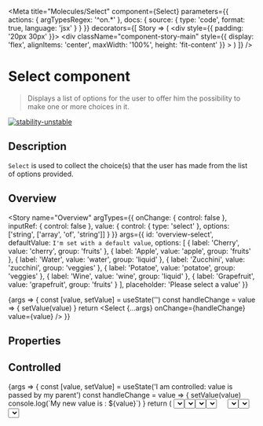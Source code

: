 
<Meta
  title="Molecules/Select"
  component={Select}
  parameters={{
    actions: { argTypesRegex: '^on.*' },
    docs: {
      source: {
        type: 'code',
        format: true,
        language: 'jsx'
      }
    }
  }}
  decorators={[
    Story => (
      <ThemeProvider>
        <div style={{ padding: '20px 30px' }}>
          <ThemeSwitcher />
        </div>
        <div
          className="component-story-main"
          style={{
            display: 'flex',
            alignItems: 'center',
            maxWidth: '100%',
            height: 'fit-content'
          }}
        >
          <Story />
        </div>
      </ThemeProvider>
    )
  ]}
/>

# Select component

> Displays a list of options for the user to offer him the possibility to make one or more choices in it.

[![stability-unstable](https://img.shields.io/badge/stability-unstable-yellow.svg)](https://github.com/emersion/stability-badges#unstable)

## Description

`Select` is used to collect the choice(s) that the user has made from the list of options provided.

## Overview

<Story
  name="Overview"
  argTypes={{
    onChange: {
      control: false
    },
    inputRef: {
      control: false
    },
    value: {
      control: { type: 'select' },
      options: ['string', ['array', 'of', 'string']]
    }
  }}
  args={{
    id: 'overview-select',
    defaultValue: `I'm set with a default value`,
    options: [
      { label: 'Cherry', value: 'cherry', group: 'fruits' },
      { label: 'Apple', value: 'apple', group: 'fruits' },
      { label: 'Water', value: 'water', group: 'liquid' },
      { label: 'Zucchini', value: 'zucchini', group: 'veggies' },
      { label: 'Potatoe', value: 'potatoe', group: 'veggies' },
      { label: 'Wine', value: 'wine', group: 'liquid' },
      { label: 'Grapefruit', value: 'grapefruit', group: 'fruits' }
    ],
    placeholder: 'Please select a value'
  }}
>
  {args => {
    const [value, setValue] = useState('')
    const handleChange = value => {
      setValue(value)
    }
    return <Select {...args} onChange={handleChange} value={value} />
  }}
</Story>

## Properties

<ArgsTable story="Overview" />

## Controlled

<Canvas>
  <Story name="Controlled">
    {args => {
      const [value, setValue] = useState('I am controlled: value is passed by my parent')
      const handleChange = value => {
        setValue(value)
        console.log(`My new value is : ${value}`)
      }
      return (
        <Select
          id="controlled-select"
          fullWidth
          value={value}
          onChange={handleChange}
          options={[
            { label: 'Apple', value: 'apple' },
            { label: 'Ananas', value: 'ananas' }
          ]}
        />
      )
    }}
  </Story>
</Canvas>

## Options

A list of options of `Option` type must be provided in order to use the `Select` component. This list must follow a certain formalism:

```ts
type Option = {
  readonly label: string // text displayed in select
  readonly value: string // value selected by the user
  readonly group?: string // optional property that allows to group some options according to their belonging to a group
}
```

Here is an example of the 3 cases concerning the option lists:

- a list composed of options without groups
- a list composed of options with groups
- a mixed list composed of options with and without groups

<Canvas>
  <Story name="Options">
    {args => {
      const [value1, setValue1] = useState('I am containing options without groups')
      const [value2, setValue2] = useState('I am containing options with groups')
      const [value3, setValue3] = useState('I am containing options with & without groups')
      return (
        <>
          <Select
            id="select-without-groups"
            fullWidth
            value={value1}
            onChange={setValue1}
            options={[
              { label: 'Tomatoe', value: 'tomatoe' },
              { label: 'Bread', value: 'bread' },
              { label: 'Lime', value: 'lime' },
              { label: 'Ananas', value: 'ananas' }
            ]}
          />
          <Select
            id="select-with-groups"
            fullWidth
            value={value2}
            onChange={setValue2}
            options={[
              { label: 'Tomatoe', value: 'tomatoe', group: 'Fruits' },
              { label: 'Bread', value: 'bread', group: 'Sides' },
              { label: 'Lime', value: 'lime', group: 'Fruits' },
              { label: 'Potatoe', value: 'potatoe', group: 'Vegetables' }
            ]}
          />
          <Select
            id="select-with-and-without-groups"
            fullWidth
            value={value3}
            onChange={setValue3}
            options={[
              { label: 'Tomatoe', value: 'tomatoe' },
              { label: 'Bread', value: 'bread', group: 'Sides' },
              { label: 'Lime', value: 'lime', group: 'Fruits' },
              { label: 'Potatoe', value: 'potatoe' }
            ]}
          />
        </>
      )
    }}
  </Story>
</Canvas>

## Disabled

The `Select` component can be disabled by setting the `disabled` property to `true`.  
It is then impossible to enter a value or to open the menu.

<Canvas>
  <Story name="Disabled">
    <Select
      id="select1"
      disabled
      defaultValue="I am disabled"
      options={[
        { label: 'Apple', value: 'apple' },
        { label: 'Ananas', value: 'ananas' }
      ]}
    />
  </Story>
</Canvas>

## FullWidth

The `Select` component can take 100% width if the `fullWidth` property is set to true.

<Canvas>
  <Story name="FullWidth">
    {args => {
      const [value, setValue] = useState('I am in 100% width')
      const handleChange = value => {
        setValue(value)
      }
      return (
        <Select
          id="select1"
          fullWidth
          value={value}
          onChange={handleChange}
          options={[
            { label: 'Apple', value: 'apple' },
            { label: 'Ananas', value: 'ananas' }
          ]}
        />
      )
    }}
  </Story>
</Canvas>

## Sizes

Size options are `x-small`, `small`, `medium`, `large`, `x-large` and will be automatically adjusted responsively to the screen size.  
If done is given, `medium` is the default value.

<Canvas>
  <Story name="Sizes">
    {args => {
      const sizes = ['x-small', 'small', 'medium', 'large', 'x-large']
      return sizes.map(size => (
        <Select
          id={size}
          defaultValue={size}
          size={size}
          options={[
            { label: 'Apple', value: 'apple' },
            { label: 'Ananas', value: 'ananas' }
          ]}
        />
      ))
    }}
  </Story>
</Canvas>

## Sort Groups and Options

If no specific sorting method is provided by the user, then the sorting is done alphabetically on the groups, then on the options contained in these groups.  
If you want to provide a different sorting method, it is possible. However, it must return a result that respects this formalism:

```ts
type ResultMap = OrderedMap<string, OptionWithoutGroup[]>
```

We have provided a reverse alphabetical sorting method in the example below:

<Canvas>
  <Story name="SpecificSort">
    {args => {
      const [value, setValue] = useState('User-supplied reverse alphabetical sort')
      const handleChange = value => {
        setValue(value)
      }
      const reverseSortByGroupAndValues = (option1, option2) => {
        const definedOption1 = option1.group ?? ''
        const definedOption2 = option2.group ?? ''
        if (definedOption1 < definedOption2) {
          return 1
        }
        if (definedOption1 > definedOption2) {
          return -1
        }
        return option2.value.localeCompare(option1.value)
      }
      const getOptionsReverseSorted = options => {
        return [...options].sort((option1, option2) =>
          reverseSortByGroupAndValues(option1, option2)
        )
      }
      const getOptionsSortedIntoMap = data => {
        const sortedOptions = getOptionsReverseSorted(data)
        return sortedOptions.reduce((acc, currentValue) => {
          const { group, label, value } = currentValue
          const option = { label, value }
          const groupName = group ?? 'No Group'
          const groupItems = acc.get(groupName)
          return acc.set(groupName, groupItems ? [...groupItems, option] : [option])
        }, Map())
      }
      return (
        <Select
          id="select2"
          fullWidth
          value={value}
          onChange={handleChange}
          options={[
            { label: 'Cherry', value: 'cherry', group: 'fruits' },
            { label: 'Apple', value: 'apple', group: 'fruits' },
            { label: 'Water', value: 'water', group: 'liquid' },
            { label: 'Zucchini', value: 'zucchini', group: 'veggies' },
            { label: 'Potatoe', value: 'potatoe', group: 'veggies' },
            { label: 'Wine', value: 'wine', group: 'liquid' },
            { label: 'Grapefruit', value: 'grapefruit', group: 'fruits' }
          ]}
          sortGroupsAndOptions={getOptionsSortedIntoMap}
        />
      )
    }}
  </Story>
</Canvas>
